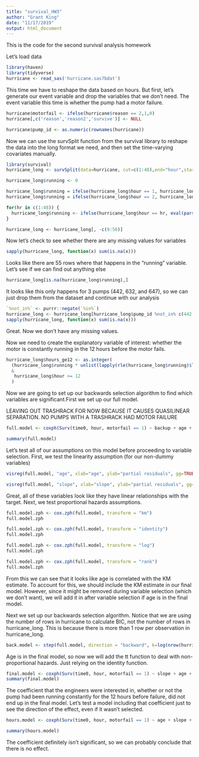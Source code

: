 ```yaml
---
title: "survival_HW3"
author: "Grant King"
date: "11/17/2019"
output: html_document
---
```



This is the code for the second survival analysis homework

Let's load data

```r
library(haven)
library(tidyverse)
hurricane <- read_sas('hurricane.sas7bdat')
```

This time we have to reshape the data based on hours. But first, let's generate our event variable and drop the variables that we don't need. The event variable this time is whether the pump had a motor failure.

```r
hurricane$motorfail <- ifelse(hurricane$reason == 2,1,0)
hurricane[,c('reason','reason2','survive')] <- NULL

hurricane$pump_id <- as.numeric(rownames(hurricane))
```


Now we can use the survSplit function from the survival library to reshape the data into the long format we need, and then set the time-varying covariates manually.

```r
library(survival)
hurricane_long <- survSplit(data=hurricane, cut=c(1:48),end="hour",start="time0", event="motorfail")

hurricane_long$running <- 0

hurricane_long$running = ifelse(hurricane_long$hour == 1, hurricane_long$h1, hurricane_long$running)
hurricane_long$running = ifelse(hurricane_long$hour == 2, hurricane_long$h2, hurricane_long$running)

for(hr in c(1:48)) {
  hurricane_long$running <- ifelse(hurricane_long$hour == hr, eval(parse(text=paste("hurricane_long$h",hr,sep=""))), hurricane_long$running)
}

hurricane_long <- hurricane_long[, -c(9:56)]
```

Now let's check to see whether there are any missing values for variables

```r
sapply(hurricane_long, function(x) sum(is.na(x)))
```

Looks like there are 55 rows where that happens in the "running" variable. Let's see if we can find out anything else

```r
hurricane_long[is.na(hurricane_long$running),]
```

It looks like this only happens for 3 pumps (442, 632, and 647), so we can just drop them from the dataset and continue with our analysis

```r
`%not_in%` <- purrr::negate(`%in%`)
hurricane_long <- hurricane_long[hurricane_long$pump_id %not_in% c(442,632,647),]
sapply(hurricane_long, function(x) sum(is.na(x)))
```
Great. Now we don't have any missing values.

Now we need to create the explanatory variable of interest: whether the motor is constantly running in the 12 hours before the motor fails.

```r
hurricane_long$hours_ge12 <- as.integer(
  (hurricane_long$running * unlist(lapply(rle(hurricane_long$running)$lengths, seq_len))) >= 12
  & 
   hurricane_long$hour >= 12
  )
```

Now we are going to set up our backwards selection algorithm to find which variables are significant.First we set up our full model.

LEAVING OUT TRASHRACK FOR NOW BECAUSE IT CAUSES QUASILINEAR SEPARATION. NO PUMPS WITH A TRASHRACK HAD MOTOR FAILURE

```r
full.model <- coxph(Surv(time0, hour, motorfail == 1) ~ backup + age + bridgecrane + servo + gear + slope + elevation + running + hours_ge12, data=hurricane_long)

summary(full.model)
```

Let's test all of our assumptions on this model before proceeding to variable selection. First, we test the linearity assumption (for our non-dummy variables)

```r
visreg(full.model, "age", xlab="age", ylab="partial residuals", gg=TRUE, band=FALSE) + geom_smooth(col="red",fill="red") + theme_bw()

visreg(full.model, "slope", xlab="slope", ylab="partial residuals", gg=TRUE, band=FALSE) + geom_smooth(col="red",fill="red") + theme_bw()
```

Great, all of these variables look like they have linear relationships with the target. Next, we test proportional hazards assumptions.

```r

full.model.zph <- cox.zph(full.model, transform = "km")
full.model.zph

full.model.zph <- cox.zph(full.model, transform = "identity")
full.model.zph

full.model.zph <- cox.zph(full.model, transform = "log")
full.model.zph

full.model.zph <- cox.zph(full.model, transform = "rank")
full.model.zph
```
From this we can see that it looks like age is correlated with the KM estimate. To account for this, we should include the KM estimate in our final model. However, since it might be removed during variable selection (which we don't want), we will add it in after variable selection if age is in the final model.

Next we set up our backwards selection algorithm. Notice that we are using the number of rows in hurricane to calculate BIC, not the number of rows in hurricane_long. This is because there is more than 1 row per observation in hurricane_long.

```r
back.model <- step(full.model, direction = "backward", k=log(nrow(hurricane)))

```

Age is in the final model, so now we will add the tt function to deal with non-proportional hazards. Just relying on the identity function.

```r
final.model <- coxph(Surv(time0, hour, motorfail == 1) ~ slope + age + tt(age), data=hurricane_long, tt = function(x, time, ...){x*time})
summary(final.model)

```

The coefficient that the engineers were interested in, whether or not the pump had been running constantly for the 12 hours before failure, did not end up in the final model. Let's test a model including that coefficient just to see the direction of the effect, even if it wasn't selected.

```r
hours.model <- coxph(Surv(time0, hour, motorfail == 1) ~ age + slope + hours_ge12 +  tt(age), data=hurricane_long, tt = function(x, time, ...){x*time})

summary(hours.model)
```

The coefficient definitely isn't significant, so we can probably conclude that there is no effect.